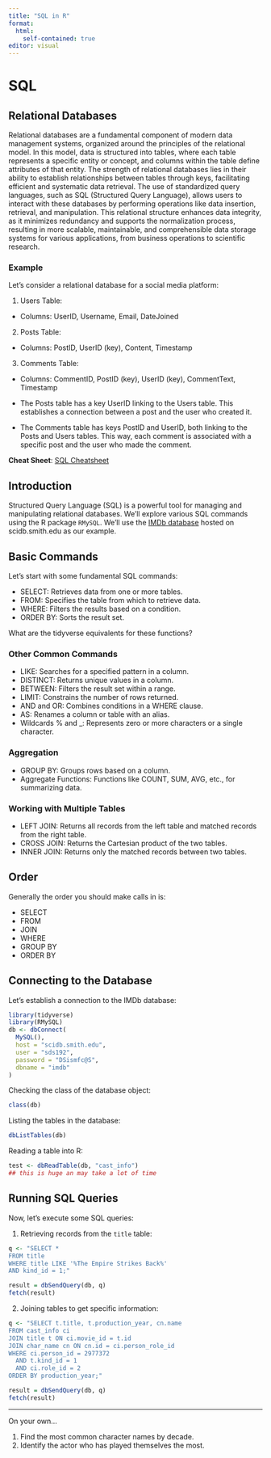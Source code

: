 ```yaml
---
title: "SQL in R"
format:
  html:
    self-contained: true
editor: visual
---
```


# SQL
## Relational Databases
Relational databases are a fundamental component of modern data management systems, organized around the principles of the relational model. In this model, data is structured into tables, where each table represents a specific entity or concept, and columns within the table define attributes of that entity. The strength of relational databases lies in their ability to establish relationships between tables through keys, facilitating efficient and systematic data retrieval. The use of standardized query languages, such as SQL (Structured Query Language), allows users to interact with these databases by performing operations like data insertion, retrieval, and manipulation. This relational structure enhances data integrity, as it minimizes redundancy and supports the normalization process, resulting in more scalable, maintainable, and comprehensible data storage systems for various applications, from business operations to scientific research.

### Example

Let's consider a relational database for a social media platform:

1. Users Table:
  * Columns: UserID, Username, Email, DateJoined

2. Posts Table:
  * Columns: PostID, UserID (key), Content, Timestamp

3. Comments Table:
  * Columns: CommentID, PostID (key), UserID (key), CommentText, Timestamp

- The Posts table has a key UserID linking to the Users table. This establishes a connection between a post and the user who created it.
- The Comments table has keys PostID and UserID, both linking to the Posts and Users tables. This way, each comment is associated with a specific post and the user who made the comment.

**Cheat Sheet**: [SQL Cheatsheet](https://www.codecademy.com/learn/learn-sql/modules/learn-sql-queries/cheatsheet)

## Introduction
Structured Query Language (SQL) is a powerful tool for managing and manipulating relational databases. We'll explore various SQL commands using the R package `RMySQL`. We'll use the [IMDb database](https://www.cl.cam.ac.uk/teaching/1617/DatabasesA/relational-db-schema.html) hosted on scidb.smith.edu as our example.

## Basic Commands
Let's start with some fundamental SQL commands:

* SELECT: Retrieves data from one or more tables.
* FROM: Specifies the table from which to retrieve data.
* WHERE: Filters the results based on a condition.
* ORDER BY: Sorts the result set.

What are the tidyverse equivalents for these functions?

### Other Common Commands
* LIKE: Searches for a specified pattern in a column.
* DISTINCT: Returns unique values in a column.
* BETWEEN: Filters the result set within a range.
* LIMIT: Constrains the number of rows returned.
* AND and OR: Combines conditions in a WHERE clause.
* AS: Renames a column or table with an alias.
* Wildcards % and _: Represents zero or more characters or a single character.

### Aggregation
* GROUP BY: Groups rows based on a column.
* Aggregate Functions: Functions like COUNT, SUM, AVG, etc., for summarizing data.

### Working with Multiple Tables
* LEFT JOIN: Returns all records from the left table and matched records from the right table.
* CROSS JOIN: Returns the Cartesian product of the two tables.
* INNER JOIN: Returns only the matched records between two tables.

## Order

Generally the order you should make calls in is:

- SELECT
- FROM
- JOIN
- WHERE
- GROUP BY
- ORDER BY


## Connecting to the Database

Let's establish a connection to the IMDb database:
```r
library(tidyverse)
library(RMySQL)
db <- dbConnect(
  MySQL(),
  host = "scidb.smith.edu",
  user = "sds192",
  password = "DSismfc@S",
  dbname = "imdb"
)
```

Checking the class of the database object:
```r
class(db)
```

Listing the tables in the database:
```r
dbListTables(db)
```

Reading a table into R:
```r
test <- dbReadTable(db, "cast_info")
## this is huge an may take a lot of time
```

## Running SQL Queries
Now, let's execute some SQL queries:

1. Retrieving records from the `title` table:

```r
q <- "SELECT *
FROM title
WHERE title LIKE '%The Empire Strikes Back%'
AND kind_id = 1;"

result = dbSendQuery(db, q)
fetch(result)

```

2. Joining tables to get specific information:
```r
q <- "SELECT t.title, t.production_year, cn.name
FROM cast_info ci
JOIN title t ON ci.movie_id = t.id
JOIN char_name cn ON cn.id = ci.person_role_id
WHERE ci.person_id = 2977372
  AND t.kind_id = 1
  AND ci.role_id = 2
ORDER BY production_year;"

result = dbSendQuery(db, q)
fetch(result)

```

***
On your own...

1. Find the most common character names by decade.
2. Identify the actor who has played themselves the most.

